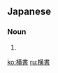 ==Japanese==
{{ja-kanjitab|よこ|か|k2=が|sort=よこがき|yomi=kun}}

===Noun===
{{ja-noun|よこがき}}

# {{alternative form of|横書き|lang=ja}}

[[ko:横書]]
[[ru:横書]]